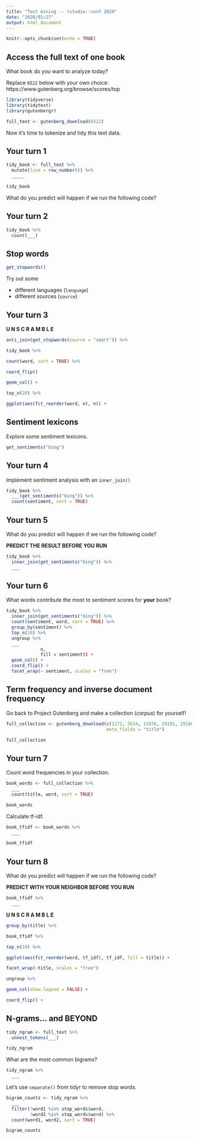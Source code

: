 ```yaml
---
title: "Text mining -- rstudio::conf 2020"
date: "2020/01/27"
output: html_document
---
```


```r
knitr::opts_chunk$set(echo = TRUE)
```

## Access the full text of one book

What book do *you* want to analyze today?

Replace `6522` below with your own choice:
https://www.gutenberg.org/browse/scores/top

```r
library(tidyverse)
library(tidytext)
library(gutenbergr)

full_text <- gutenberg_download(6522)
```

Now it's time to tokenize and tidy this text data.

## Your turn 1

```r
tidy_book <- full_text %>%
  mutate(line = row_number()) %>%
  _____

tidy_book
```

What do you predict will happen if we run the following code?

## Your turn 2

```r
tidy_book %>%
  count(___)
```

## Stop words


```r
get_stopwords()
```

Try out some

- different languages (`language`)
- different sources (`source`)

## Your turn 3

**U N S C R A M B L E**

```r
anti_join(get_stopwords(source = "smart")) %>%

tidy_book %>%

count(word, sort = TRUE) %>%

coord_flip()

geom_col() +

top_n(20) %>%

ggplot(aes(fct_reorder(word, n), n)) +  
```


## Sentiment lexicons

Explore some sentiment lexicons.

```r
get_sentiments("bing")
```


## Your turn 4

Implement sentiment analysis with an `inner_join()`

```r
tidy_book %>%
  ___(get_sentiments("bing")) %>%
  count(sentiment, sort = TRUE)
```

## Your turn 5

What do you predict will happen if we run the following code?

**PREDICT THE RESULT BEFORE YOU RUN**

```r
tidy_book %>%
  inner_join(get_sentiments("bing")) %>%            
  ___
```


## Your turn 6

What words contribute the most to sentiment scores for **your** book?

```r
tidy_book %>%
  inner_join(get_sentiments("bing")) %>%
  count(sentiment, word, sort = TRUE) %>%
  group_by(sentiment) %>%
  top_n(10) %>%
  ungroup %>%
  ___
             n, 
             fill = sentiment)) +
  geom_col() +
  coord_flip() +
  facet_wrap(~ sentiment, scales = "free") 
```


## Term frequency and inverse document frequency

Go back to Project Gutenberg and make a collection (*corpus*) for yourself!

```r
full_collection <- gutenberg_download(c(1272, 5614, 15076, 29185, 29186),
                                      meta_fields = "title")

full_collection
```


## Your turn 7

Count word frequencies in your collection.

```r
book_words <- full_collection %>%
  ___
  count(title, word, sort = TRUE)

book_words
```

Calculate tf-idf.

```r
book_tfidf <- book_words %>%
  ___

book_tfidf
```

## Your turn 8

What do you predict will happen if we run the following code?

**PREDICT WITH YOUR NEIGHBOR BEFORE YOU RUN**


```r
book_tfidf %>%
  ___
```

**U N S C R A M B L E**

```r
group_by(title) %>%

book_tfidf %>%

top_n(10) %>%

ggplot(aes(fct_reorder(word, tf_idf), tf_idf, fill = title)) +

facet_wrap(~title, scales = "free")

ungroup %>%

geom_col(show.legend = FALSE) +

coord_flip() +
```

## N-grams... and BEYOND

```r
tidy_ngram <- full_text %>%
  unnest_tokens(___)

tidy_ngram
```

What are the most common bigrams?

```r
tidy_ngram %>%
  ___
```

Let's use `separate()` from tidyr to remove stop words.

```r
bigram_counts <- tidy_ngram %>%
  ___
  filter(!word1 %in% stop_words$word,
         !word2 %in% stop_words$word) %>%
  count(word1, word2, sort = TRUE)

bigram_counts
```


